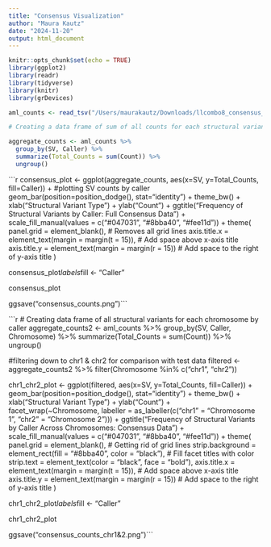 ```yaml
---
title: "Consensus Visualization"
author: "Maura Kautz"
date: "2024-11-20"
output: html_document
---
```


```r
knitr::opts_chunk$set(echo = TRUE)
library(ggplot2)
library(readr)
library(tidyverse)
library(knitr)
library(grDevices)
```

```r
aml_counts <- read_tsv("/Users/maurakautz/Downloads/llcombo8_consensus_counts.tsv")

# Creating a data frame of sum of all counts for each structural variant by caller

aggregate_counts <- aml_counts %>% 
  group_by(SV, Caller) %>% 
  summarize(Total_Counts = sum(Count)) %>% 
  ungroup()
```

```r
consensus_plot <- ggplot(aggregate_counts, aes(x=SV, y=Total_Counts, fill=Caller)) + #plotting SV counts by caller
  geom_bar(position=position_dodge(), stat="identity") +
  theme_bw() +
  xlab("Structural Variant Type") +
  ylab("Count") +
  ggtitle("Frequency of Structural Variants by Caller: Full Consensus Data") +
  scale_fill_manual(values = c("#047031",
                               "#8bba40",
                               "#fee11d")) +
  theme(
    panel.grid = element_blank(), # Removes all grid lines
    axis.title.x = element_text(margin = margin(t = 15)),  # Add space above x-axis title
    axis.title.y = element_text(margin = margin(r = 15))   # Add space to the right of y-axis title
    )

consensus_plot$labels$fill <- "Caller"

consensus_plot

ggsave("consensus_counts.png")```


```r
# Creating data frame of all structural variants for each chromosome by caller
aggregate_counts2 <- aml_counts %>% 
  group_by(SV, Caller, Chromosome) %>% 
  summarize(Total_Counts = sum(Count)) %>% 
  ungroup()

#filtering down to chr1 & chr2 for comparison with test data
filtered <- aggregate_counts2 %>% 
  filter(Chromosome %in% c("chr1", "chr2"))

chr1_chr2_plot <- ggplot(filtered, aes(x=SV, y=Total_Counts, fill=Caller)) +
  geom_bar(position=position_dodge(), stat="identity") +
  theme_bw() +
  xlab("Structural Variant Type") +
  ylab("Count") +
  facet_wrap(~Chromosome, labeller = as_labeller(c("chr1" = "Chromosome 1", "chr2" = "Chromosome 2"))) +
  ggtitle("Frequency of Structural Variants by Caller Across Chromosomes: \nFull Consensus Data") +
  scale_fill_manual(values = c("#047031",
                               "#8bba40",
                               "#fee11d")) +
  theme(
    panel.grid = element_blank(), # Getting rid of grid lines
    strip.background = element_rect(fill = "#8bba40", color = "black"), # Fill facet titles with color
    strip.text = element_text(color = "black", face = "bold"),
    axis.title.x = element_text(margin = margin(t = 15)),  # Add space above x-axis title
    axis.title.y = element_text(margin = margin(r = 15))   # Add space to the right of y-axis title
  )

chr1_chr2_plot$labels$fill <- "Caller"

chr1_chr2_plot

ggsave("consensus_counts_chr1&2.png")```
